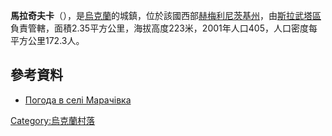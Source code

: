 {{coord|50|22|32|N|27|1|1|E|scale:100000|display=title}}
{{No footnotes|time=2018-09-29T06:37:07+00:00}}
'''馬拉奇夫卡'''（{{lang-uk|Марачівка}}），是[[烏克蘭|烏克蘭]]的城鎮，位於該國西部[[赫梅利尼茨基州|赫梅利尼茨基州]]，由[[斯拉武塔區|斯拉武塔區]]負責管轄，面積2.35平方公里，海拔高度223米，2001年人口405，人口密度每平方公里172.3人。

==參考資料==
* [http://weather.in.ua/ua/hmel'nickaja/15073 Погода в селі Марачівка]

{{Ukraine-geo-stub}}
[[Category:烏克蘭村落|Category:烏克蘭村落]]